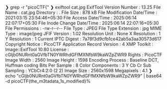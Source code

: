❯ grep -r "picoCTF{"
❯ exiftool cat.jpg
ExifTool Version Number         : 13.25
File Name                       : cat.jpg
Directory                       : .
File Size                       : 878 kB
File Modification Date/Time     : 2021:03:15 23:54:46+05:30
File Access Date/Time           : 2025:06:14 22:07:17+05:30
File Inode Change Date/Time     : 2025:06:14 22:07:16+05:30
File Permissions                : -rw-r--r--
File Type                       : JPEG
File Type Extension             : jpg
MIME Type                       : image/jpeg
JFIF Version                    : 1.02
Resolution Unit                 : None
X Resolution                    : 1
Y Resolution                    : 1
Current IPTC Digest             : 7a78f3d9cfb1ce42ab5a3aa30573d617
Copyright Notice                : PicoCTF
Application Record Version      : 4
XMP Toolkit                     : Image::ExifTool 10.80
License                         : cGljb0NURnt0aGVfbTN0YWRhdGFfMXNfbW9kaWZpZWR9
Rights                          : PicoCTF
Image Width                     : 2560
Image Height                    : 1598
Encoding Process                : Baseline DCT, Huffman coding
Bits Per Sample                 : 8
Color Components                : 3
Y Cb Cr Sub Sampling            : YCbCr4:2:0 (2 2)
Image Size                      : 2560x1598
Megapixels                      : 4.1
❯ echo "cGljb0NURnt0aGVfbTN0YWRhdGFfMXNfbW9kaWZpZWR9" | base64 -d
picoCTF{the_m3tadata_1s_modified}%     